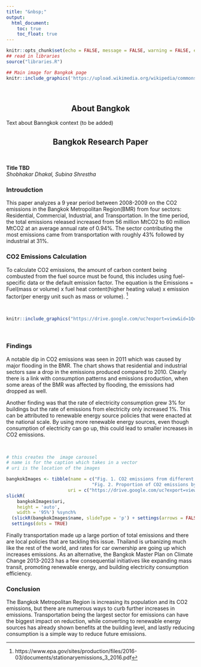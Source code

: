 ```yaml
---
title: "&nbsp;"
output:
  html_document:
    toc: true
    toc_float: true
---
```

```r
knitr::opts_chunk$set(echo = FALSE, message = FALSE, warning = FALSE, error = FALSE )
## read in libraries
source("libraries.R")
```

```r
## Main image for Bangkok page
knitr::include_graphics('https://upload.wikimedia.org/wikipedia/commons/f/f6/Bangkok_skytrain_sunset.jpg')
```

<br>
<h2 style = text-align:center> About Bangkok  </h2>

Text about Banngkok context (to be added)

<h2 style = text-align:center> Bangkok Research Paper </h2>
<br>

**Title TBD**  
*Shobhakar Dhakal, Subina Shrestha*
<br>

### Introudction

This paper analyzes a 9 year period between 2008-2009 on the CO2 emissions in the Bangkok Metropolitan Region(BMR) from four sectors: Residential, Commercial, Industrial, and Transportation. In the time period, the total emissions released increased from 56 million MtCO2 to 60 million MtCO2 at an average annual rate of 0.94%. The sector contributing the most emissions came from transportation with roughly 43% followed by industrial at 31%. 

### CO2 Emissions Calculation

To calculate CO2 emissions, the amount of carbon content being combusted from the fuel source must be found, this includes using fuel-specific data or the default emission factor.
The equation is the Emissions = Fuel(mass or volume) x fuel heat content(higher heating value) x emission factor(per energy unit such as mass or volume). [^1] 

<br>
```r
knitr::include_graphics("https://drive.google.com/uc?export=view&id=1QcZpfE2A6VHCoDUPf7714mJ59yejt4TZ")
```
<br>

### Findings

A notable dip in CO2 emissions was seen in 2011 which was caused by major flooding in the BMR. The chart shows that residential and industrial sectors saw a drop in the emissions produced compared to 2010. Clearly there is a link with consumption patterns and emissions production, when some areas of the BMR was affected by flooding, the emissions had dropped as well. 

Another finding was that the rate of electricity consumption grew 3% for buildings but the rate of emissions from electricity only increased 1%. This can be attributed to renewable energy source policies that were enacted at the national scale. By using more renewable energy sources, even though consumption of electricity can go up, this could lead to smaller increases in CO2 emissions.

<br>
```r
# this creates the  image carousel
# name is for the caption which takes in a vector
# uri is the location of the images

bangkokImages <- tibble(name = c("Fig. 1. CO2 emissions from different sectors in BMR (2008- 2016)",
                                "Fig. 2. Proportion of CO2 emissions by sectors (2016)"),
                       uri = c("https://drive.google.com/uc?export=view&id=1EWC44-uBqDB13r9UTX8z-bPAXqFt8Gin",                           "https://drive.google.com/uc?export=view&id=1Svs_yhbxXREESxWSMsausPPBXOHa9CaP"))
slickR(
    bangkokImages$uri,
    height = 'auto',
    width = '95%') %synch%
  (slickR(bangkokImages$name, slideType = 'p') + settings(arrows = FALSE)) + 
  settings(dots = TRUE) 


```

Finally transportation made up a large portion of total emissions and there are local policies that are tackling this issue. Thailand is urbanizing much like the rest of the world, and rates for car ownership are going up which increases emissions. As an alternative, the Bangkok Master Plan on Climate Change 2013-2023 has a few consequential initiatives like expanding mass transit, promoting renewable energy, and building electricity consumption efficiency. 

### Conclusion

The Bangkok Metropolitan Region is increasing its population and its CO2 emissions, but there are numerous ways to curb further increases in emissions. Transportation being the largest sector for emissions can have the biggest impact on reduction, while converting to renewable energy sources has already shown benefits at the building level, and lastly reducing consumption is a simple way to reduce future emissions. 

[^1]:https://www.epa.gov/sites/production/files/2016-03/documents/stationaryemissions_3_2016.pdf 